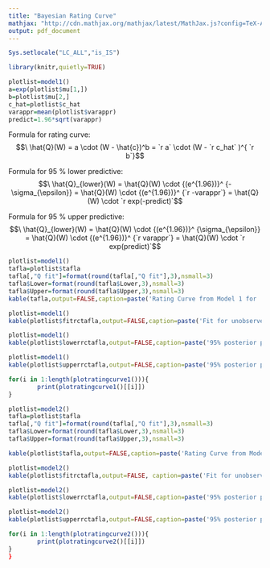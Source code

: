 ```yaml
---
title: "Bayesian Rating Curve"
mathjax: "http://cdn.mathjax.org/mathjax/latest/MathJax.js?config=TeX-AMS-MML_HTMLorMML"
output: pdf_document
---
```

```r
Sys.setlocale("LC_ALL","is_IS")
```

```r
library(knitr,quietly=TRUE)
```  
   
      
```r
plotlist=model1()
a=exp(plotlist$mu[1,])
b=plotlist$mu[2,]
c_hat=plotlist$c_hat
varappr=mean(plotlist$varappr)
predict=1.96*sqrt(varappr)
```

Formula for rating curve: $$\ \hat{Q}(W) = a \cdot (W - \hat{c})^b = `r a` \cdot (W - `r c_hat` )^{ `r b`}$$
    
Formula for 95 % lower predictive: $$\ \hat{Q}_{lower}(W) = \hat{Q}(W) \cdot {(e^{1.96})}^ {-\sigma_{\epsilon}} = \hat{Q}(W) \cdot {(e^{1.96})}^ {`r -varappr`} = \hat{Q}(W) \cdot `r exp(-predict)`$$

Formula for 95 % upper predictive: $$\ \hat{Q}_{lower}(W) = \hat{Q}(W) \cdot {(e^{1.96})}^ {\sigma_{\epsilon}} = \hat{Q}(W) \cdot {(e^{1.96})}^ {`r varappr`} = \hat{Q}(W) \cdot `r exp(predict)`$$

```r
plotlist=model1()
tafla=plotlist$tafla
tafla[,"Q fit"]=format(round(tafla[,"Q fit"],3),nsmall=3)
tafla$Lower=format(round(tafla$Lower,3),nsmall=3)
tafla$Upper=format(round(tafla$Upper,3),nsmall=3)
kable(tafla,output=FALSE,caption=paste('Rating Curve from Model 1 for ',input$name))
```
   
   
```r
plotlist=model1()
kable(plotlist$fitrctafla,output=FALSE,caption=paste('Fit for unobserved stages in',input$name))
```
   
```r
plotlist=model1()
kable(plotlist$lowerrctafla,output=FALSE,caption=paste('95% posterior predictive lower for unobserved stages in',input$name))
```

```r
plotlist=model1()
kable(plotlist$upperrctafla,output=FALSE,caption=paste('95% posterior predictive upper for unobserved stages in',input$name))
```

```r
for(i in 1:length(plotratingcurve1())){
        print(plotratingcurve1()[[i]])
}
```

```r
plotlist=model2()
tafla=plotlist$tafla
tafla[,"Q fit"]=format(round(tafla[,"Q fit"],3),nsmall=3)
tafla$Lower=format(round(tafla$Lower,3),nsmall=3)
tafla$Upper=format(round(tafla$Upper,3),nsmall=3)

kable(plotlist$tafla,output=FALSE,caption=paste('Rating Curve from Model 2 for ',input$name))

```

```r
plotlist=model2()
kable(plotlist$fitrctafla,output=FALSE, caption=paste('Fit for unobserved stages in',input$name))

```

```r
plotlist=model2()
kable(plotlist$lowerrctafla,output=FALSE,caption=paste('95% posterior predictive lower for unobserved stages in',input$name))

```

```r
plotlist=model2()
kable(plotlist$upperrctafla,output=FALSE,caption=paste('95% posterior predictive upper for unobserved stages in',input$name),booktabs=FALSE)
```

```r
for(i in 1:length(plotratingcurve2())){
        print(plotratingcurve2()[[i]])
}
}
```
